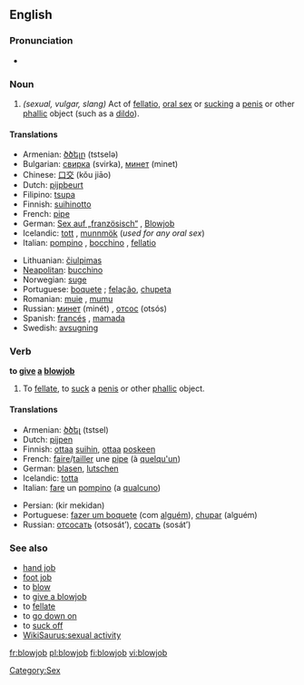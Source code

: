 {{wikipedia}}
==English==

===Pronunciation===
*{{audio|en-us-blowjob.ogg|Audio (US)}}

===Noun===
{{en-noun}}

# ''(sexual, vulgar, slang)'' Act of [[fellatio]], [[oral sex]] or [[suck]]ing a [[penis]] or other [[phallic]] object (such as a [[dildo]]).

====Translations====
{{trans-top|the act of sucking}}
*Armenian: [[ծծելը]] (tstselə)
*Bulgarian: [[свирка]] (svirka), [[минет]] (minet)
*Chinese: [[口交]] (kǒu jiāo)
*Dutch: [[pijpbeurt]]
*Filipino: [[tsupa]]
*Finnish: [[suihinotto]]
*French: [[pipe]] {{f}}
*German: [[Sex auf „französisch“]] {{m}}, [[Blowjob]] {{m}}
*Icelandic: [[tott]] {{n}}, [[munnmök]] {{npl}} (''used for any oral sex'')
*Italian: [[pompino]] {{m}}, [[bocchino]] {{m}}, [[fellatio]] {{f}}
{{trans-mid}}
*Lithuanian: [[čiulpimas]] {{m}}
*[[Neapolitan]]: [[bucchino]] {{m}}
*Norwegian: [[suge]]
*Portuguese: [[boquete]] {{m}}; [[felação]], [[chupeta]] {{f}}
*Romanian: [[muie]] {{f}}, [[mumu]] {{g|Romanian}}
*Russian: [[минет]] (minét) {{m}}, [[отсос]] (otsós) {{m}}
*Spanish: [[francés]] {{m}}, [[mamada]] {{f}}
*Swedish: [[avsugning]] {{c}}
{{trans-bottom}}

===Verb===
'''to [[give]] [[a]] [[blowjob]]'''

# {{transitive}} To [[fellate]], to [[suck]] a [[penis]] or other [[phallic]] object.

====Translations====
{{trans-top|to suck}}
*Armenian: [[ծծել]] (tstsel)
*Dutch: [[pijpen]]
*Finnish: [[ottaa]] [[suu|suihin]], [[ottaa]] [[poski|poskeen]]
*French: [[faire]]/[[tailler]] une [[pipe]] (à [[quelqu'un]])
*German: [[blasen]], [[lutschen]]
*Icelandic: [[totta]]
*Italian: [[fare]] un [[pompino]] (a [[qualcuno]])
{{trans-mid}}
*Persian: {{FAchar|[[کیر مکیدن]]}} (kir mekidan)
*Portuguese: [[fazer um boquete]] (com [[alguém]]), [[chupar]] (alguém)
*Russian: [[отсосать]] (otsosát’), [[сосать]] (sosát’)
{{trans-bottom}}

===See also===
*[[hand job]]
*[[foot job]]
*to [[blow]]
*to [[give a blowjob]]
*to [[fellate]]
*to [[go down on]]
*to [[suck off]]
*[[WikiSaurus:sexual activity]]

[[Category:Sex]]

[[fr:blowjob]]
[[pl:blowjob]]
[[fi:blowjob]]
[[vi:blowjob]]